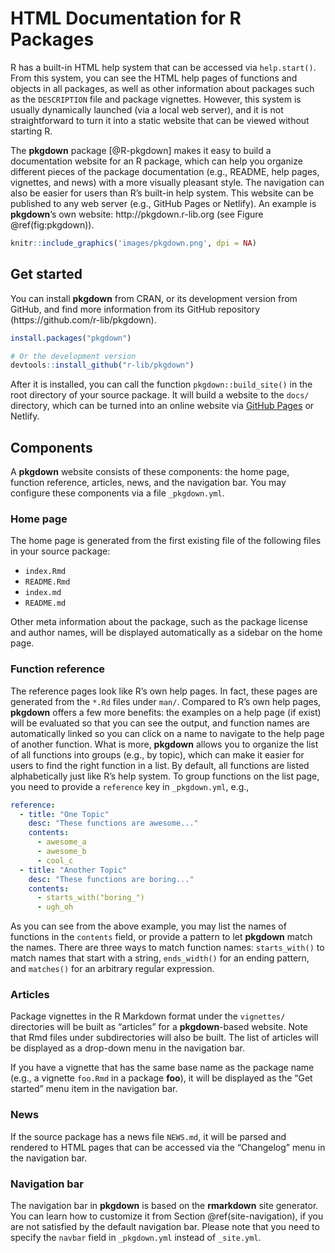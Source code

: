 # HTML Documentation for R Packages {#pkgdown}

R has a built-in HTML help system that can be accessed via `help.start()`. From this system, you can see the HTML help pages of functions and objects in all packages, as well as other information about packages such as the `DESCRIPTION` file and package vignettes. However, this system is usually dynamically launched (via a local web server), and it is not straightforward to turn it into a static website that can be viewed without starting R.

The **pkgdown** package\index{pkgdown} [@R-pkgdown] makes it easy to build a documentation website for an R package, which can help you organize different pieces of the package documentation (e.g., README, help pages, vignettes, and news) with a more visually pleasant style. The navigation can also be easier for users than R's built-in help system. This website can be published to any web server (e.g., GitHub Pages or Netlify). An example is **pkgdown**'s own website: http://pkgdown.r-lib.org (see Figure \@ref(fig:pkgdown)).

```r
knitr::include_graphics('images/pkgdown.png', dpi = NA)
```

## Get started {#pkgdown-start}

You can install **pkgdown** from CRAN, or its development version from GitHub, and find more information from its GitHub repository (https://github.com/r-lib/pkgdown).

```r
install.packages("pkgdown")

# Or the development version
devtools::install_github("r-lib/pkgdown")
```

After it is installed, you can call the function `pkgdown::build_site()` in the root directory of your source package. It will build a website to the `docs/` directory, which can be turned into an online website via [GitHub Pages](https://help.github.com/articles/configuring-a-publishing-source-for-github-pages/) or Netlify.

## Components {#pkgdown-components}

A **pkgdown** website consists of these components: the home page, function reference, articles, news, and the navigation bar. You may configure these components via a file `_pkgdown.yml`.

### Home page

The home page is generated from the first existing file of the following files in your source package:

- `index.Rmd`
- `README.Rmd`
- `index.md`
- `README.md`

Other meta information about the package, such as the package license and author names, will be displayed automatically as a sidebar on the home page.

### Function reference

The reference pages look like R's own help pages. In fact, these pages are generated from the `*.Rd` files under `man/`. Compared to R's own help pages, **pkgdown** offers a few more benefits: the examples on a help page (if exist) will be evaluated so that you can see the output, and function names are automatically linked so you can click on a name to navigate to the help page of another function. What is more, **pkgdown** allows you to organize the list of all functions into groups (e.g., by topic), which can make it easier for users to find the right function in a list. By default, all functions are listed alphabetically just like R's help system. To group functions on the list page, you need to provide a `reference` key in `_pkgdown.yml`, e.g.,

```yaml
reference:
  - title: "One Topic"
    desc: "These functions are awesome..."
    contents:
      - awesome_a
      - awesome_b
      - cool_c
  - title: "Another Topic"
    desc: "These functions are boring..."
    contents:
      - starts_with("boring_")
      - ugh_oh
```

As you can see from the above example, you may list the names of functions in the `contents` field, or provide a pattern to let **pkgdown** match the names. There are three ways to match function names: `starts_with()` to match names that start with a string, `ends_width()` for an ending pattern, and `matches()` for an arbitrary regular expression.

### Articles

Package vignettes in the R Markdown format under the `vignettes/` directories will be built as "articles" for a **pkgdown**-based website. Note that Rmd files under subdirectories will also be built. The list of articles will be displayed as a drop-down menu in the navigation bar.

If you have a vignette that has the same base name as the package name (e.g., a vignette `foo.Rmd` in a package **foo**), it will be displayed as the "Get started" menu item in the navigation bar.

### News

If the source package has a news file `NEWS.md`, it will be parsed and rendered to HTML pages that can be accessed via the "Changelog" menu in the navigation bar.

### Navigation bar

The navigation bar in **pkgdown** is based on the **rmarkdown** site generator. You can learn how to customize it from Section \@ref(site-navigation), if you are not satisfied by the default navigation bar. Please note that you need to specify the `navbar` field in `_pkgdown.yml` instead of `_site.yml`.
